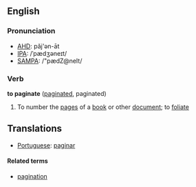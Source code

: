 ==English==
===Pronunciation===
*[[w:AHD|AHD]]: păj'ən-āt
*[[w:IPA|IPA]]: /ˈpædʒəneɪt/
*[[w:SAMPA|SAMPA]]: /"pædZ@neIt/

===Verb===
'''to paginate''' ([[paginated]], paginated)
# To number the [[page]]s of a [[book]] or other [[document]]; to [[foliate]]

==Translations==
*[[Portuguese]]: [[paginar]]

====Related terms====
*[[pagination]]